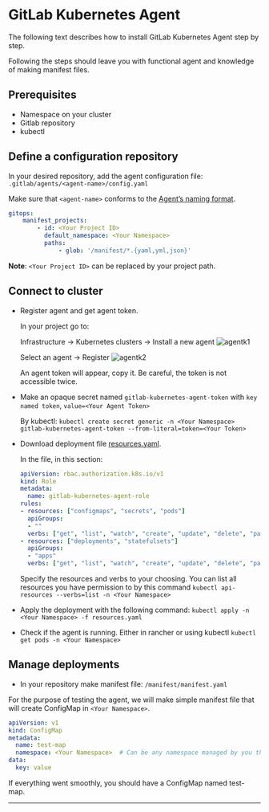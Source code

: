 # GitLab Kubernetes Agent

The following text describes how to install GitLab Kubernetes Agent step by step.

Following the steps should leave you with functional agent and knowledge of making manifest files.

## Prerequisites
- Namespace on your cluster
- Gitlab repository
- kubectl


## Define a configuration repository

In your desired repository, add the agent configuration file: `.gitlab/agents/<agent-name>/config.yaml`

Make sure that `<agent-name>` conforms to the [Agent’s naming format](https://gitlab.com/gitlab-org/cluster-integration/gitlab-agent/-/blob/master/doc/identity_and_auth.md#agent-identity-and-name).

```yaml
gitops:
    manifest_projects:
        - id: <Your Project ID>
          default_namespace: <Your Namespace>
          paths:
              - glob: '/manifest/*.{yaml,yml,json}'
```

**Note**: `<Your Project ID>` can be replaced by your project path.


## Connect to cluster

- Register agent and get agent token.
  
  In your project go to: 
  
  Infrastructure -> Kubernetes clusters -> Install a new agent 
  ![agentk1](/img/ceritsc/gitops/agentk1.png)
  
  Select an agent -> Register
  ![agentk2](/img/ceritsc/gitops/agentk2.png)
  
  An agent token will appear, copy it. Be careful, the token is not accessible twice.
  
- Make an opaque secret named `gitlab-kubernetes-agent-token` with `key named token`, `value=<Your Agent Token>`
  
  By kubectl: `kubectl create secret generic -n <Your Namespace> gitlab-kubernetes-agent-token --from-literal=token=<Your Token>`

- Download deployment file [resources.yaml](../kubernetes/resources.yaml).
  
  In the file, in this section:
  
  ```yaml
  apiVersion: rbac.authorization.k8s.io/v1
  kind: Role
  metadata:
    name: gitlab-kubernetes-agent-role
  rules:
  - resources: ["configmaps", "secrets", "pods"]
    apiGroups: 
    - ""
    verbs: ["get", "list", "watch", "create", "update", "delete", "patch"]
  - resources: ["deployments", "statefulsets"]
    apiGroups:
    - "apps"
    verbs: ["get", "list", "watch", "create", "update", "delete", "patch"]
  ```
  
  Specify the resources and verbs to your choosing. 
  You can list all resources you have permission to by this command `kubectl api-resources --verbs=list -n <Your Namespace>`

- Apply the deployment with the following command:
`kubectl apply -n <Your Namespace> -f resources.yaml`

- Check if the agent is running. Either in rancher or using kubectl `kubectl get pods -n <Your Namespace>`

## Manage deployments

- In your repository make manifest file: `/manifest/manifest.yaml`
 
 
For the purpose of testing the agent, we will make simple manifest file that will create ConfigMap in `<Your Namespace>`.

```yaml
apiVersion: v1
kind: ConfigMap
metadata:
  name: test-map
  namespace: <Your Namespace>  # Can be any namespace managed by you that the agent has access to.
data:
  key: value
```

If everything went smoothly, you should have a ConfigMap named test-map.
***
